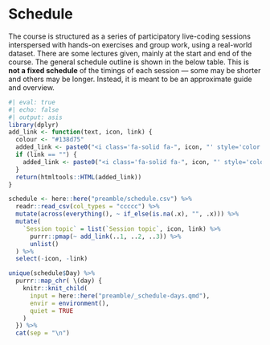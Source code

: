 # Schedule {#sec-schedule}

The course is structured as a series of participatory live-coding
sessions interspersed with hands-on exercises and group work, using a
real-world dataset. There are some lectures given, mainly at the start
and end of the course. The general schedule outline is shown in the
below table. This is **not a fixed schedule** of the timings of each
session --- some may be shorter and others may be longer. Instead, it is
meant to be an approximate guide and overview.

::: panel-tabset
```r
#| eval: true
#| echo: false
#| output: asis
library(dplyr)
add_link <- function(text, icon, link) {
  colour <- "#138d75"
  added_link <- paste0("<i class='fa-solid fa-", icon, "' style='color:", colour, "'></i>&nbsp;&nbsp;<a href=\"", link, "\">", text, "</a>")
  if (link == "") {
    added_link <- paste0("<i class='fa-solid fa-", icon, "' style='color:", colour, "'></i>&nbsp;&nbsp;", text)
  }
  return(htmltools::HTML(added_link))
}

schedule <- here::here("preamble/schedule.csv") %>%
  readr::read_csv(col_types = "ccccc") %>%
  mutate(across(everything(), ~ if_else(is.na(.x), "", .x))) %>%
  mutate(
    `Session topic` = list(`Session topic`, icon, link) %>%
      purrr::pmap(~ add_link(..1, ..2, ..3)) %>%
      unlist()
  ) %>%
  select(-icon, -link)

unique(schedule$Day) %>% 
  purrr::map_chr( \(day) {
    knitr::knit_child(
      input = here::here("preamble/_schedule-days.qmd"),
      envir = environment(),
      quiet = TRUE
    )
  }) %>% 
  cat(sep = "\n")
```
:::
